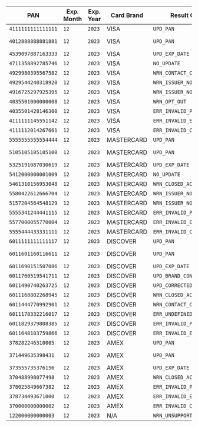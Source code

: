 | PAN                | Exp. Month | Exp. Year | Card Brand | Result Code               | Update Details                |
|--------------------|------------|-----------|------------|---------------------------|-------------------------------|
| `4111111111111111` | `12`       | `2023`    | VISA       | `UPD_PAN`                 | `4166676667666746`            |
| `4012888888881881` | `12`       | `2023`    | VISA       | `UPD_PAN`                 | `4212345678910006`, `12/2026` |
| `4539097887163333` | `12`       | `2023`    | VISA       | `UPD_EXP_DATE`            | `12/2026`                     |
| `4711358892785746` | `12`       | `2023`    | VISA       | `NO_UPDATE`               | N/A                           |
| `4929980395567582` | `12`       | `2023`    | VISA       | `WRN_CONTACT_CARDHOLDER`  | N/A                           |
| `4929544240318920` | `12`       | `2023`    | VISA       | `WRN_ISSUER_NOT_ENROLLED` | N/A                           |
| `4916725297925395` | `12`       | `2023`    | VISA       | `WRN_ISSUER_NO_DATA`      | N/A                           |
| `4035501000000008` | `12`       | `2023`    | VISA       | `WRN_OPT_OUT`             | N/A                           |
| `4035501428146300` | `12`       | `2023`    | VISA       | `ERR_INVALID_PAN`         | N/A                           |
| `4111111145551142` | `12`       | `2023`    | VISA       | `ERR_INVALID_EXP_DATE`    | N/A                           |
| `4111112014267661` | `12`       | `2023`    | VISA       | `ERR_INVALID_CONFIG`      | N/A                           |
| `5555555555554444` | `12`       | `2023`    | MASTERCARD | `UPD_PAN`                 | `5454545454545454`            |
| `5105105105105100` | `12`       | `2023`    | MASTERCARD | `UPD_PAN`                 | `5233580618829955`, `12/2026` |
| `5325191087030619` | `12`       | `2023`    | MASTERCARD | `UPD_EXP_DATE`            | `12/2026`                     |
| `5412000000001009` | `12`       | `2023`    | MASTERCARD | `NO_UPDATE`               | N/A                           |
| `5461310156953048` | `12`       | `2023`    | MASTERCARD | `WRN_CLOSED_ACCOUNT`      | N/A                           |
| `5580422612666704` | `12`       | `2023`    | MASTERCARD | `WRN_ISSUER_NOT_ENROLLED` | N/A                           |
| `5157204564548129` | `12`       | `2023`    | MASTERCARD | `WRN_ISSUER_NO_DATA`      | N/A                           |
| `5555341244441115` | `12`       | `2023`    | MASTERCARD | `ERR_INVALID_PAN`         | N/A                           |
| `5577000055770004` | `12`       | `2023`    | MASTERCARD | `ERR_INVALID_EXP_DATE`    | N/A                           |
| `5555444433331111` | `12`       | `2023`    | MASTERCARD | `ERR_INVALID_CONFIG`      | N/A                           |
| `6011111111111117` | `12`       | `2023`    | DISCOVER   | `UPD_PAN`                 | `6011000990139424`            |
| `6011601160116611` | `12`       | `2023`    | DISCOVER   | `UPD_PAN`                 | `6445644564456445`, `12/2026` |
| `6011690151507086` | `12`       | `2023`    | DISCOVER   | `UPD_EXP_DATE`            | `12/2026`                     |
| `6011760519541711` | `12`       | `2023`    | DISCOVER   | `UPD_BRAND_CONV`          | N/A                           |
| `6011490740263725` | `12`       | `2023`    | DISCOVER   | `UPD_CORRECTED`           | N/A                           |
| `6011168802268945` | `12`       | `2023`    | DISCOVER   | `WRN_CLOSED_ACCOUNT`      | N/A                           |
| `6011444770992901` | `12`       | `2023`    | DISCOVER   | `WRN_CONTACT_CARDHOLDER`  | N/A                           |
| `6011178332216017` | `12`       | `2023`    | DISCOVER   | `ERR_UNDEFINED`           | N/A                           |
| `6011829379808385` | `12`       | `2023`    | DISCOVER   | `ERR_INVALID_PAN`         | N/A                           |
| `6011648103759866` | `12`       | `2023`    | DISCOVER   | `ERR_INVALID_EXP_DATE`    | N/A                           |
| `378282246310005`  | `12`       | `2023`    | AMEX       | `UPD_PAN`                 | `375155165213132`             |
| `371449635398431`  | `12`       | `2023`    | AMEX       | `UPD_PAN`                 | `348835199015504`, `12/2026`  |
| `373555735376156`  | `12`       | `2023`    | AMEX       | `UPD_EXP_DATE`            | `12/2026`                     |
| `370488998077498`  | `12`       | `2023`    | AMEX       | `WRN_CLOSED_ACCOUNT`      | N/A                           |
| `378025849667382`  | `12`       | `2023`    | AMEX       | `ERR_INVALID_PAN`         | N/A                           |
| `378734493671000`  | `12`       | `2023`    | AMEX       | `ERR_INVALID_EXP_DATE`    | N/A                           |
| `370000000000002`  | `12`       | `2023`    | AMEX       | `ERR_INVALID_CONFIG`      | N/A                           |
| `122000000000003`  | `12`       | `2023`    | N/A        | `WRN_UNSUPPORTED_NETWORK` | N/A                           |


